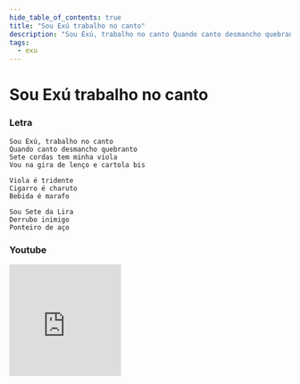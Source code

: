 ```yaml
---
hide_table_of_contents: true
title: "Sou Exú trabalho no canto"
description: "Sou Exú, trabalho no canto Quando canto desmancho quebranto Sete cordas tem minha viola Vou na gira de lenço e cartola bis Viola é tridente Cigarro é charuto Bebida é marafo Sou Sete da Lira Derrubo inimigo Ponteiro de aço"
tags:
  - exu
---
```


# Sou Exú trabalho no canto

### Letra

```text
Sou Exú, trabalho no canto
Quando canto desmancho quebranto
Sete cordas tem minha viola
Vou na gira de lenço e cartola bis

Viola é tridente
Cigarro é charuto
Bebida é marafo

Sou Sete da Lira
Derrubo inimigo
Ponteiro de aço
```

### Youtube

<iframe
  width="200"
  height="200"
  src="https://www.youtube.com/embed/gubOwaeEiUk"
  title="YouTube video player"
  frameborder="0"
  allow="accelerometer; autoplay; clipboard-write; encrypted-media; gyroscope; picture-in-picture; web-share"
  referrerpolicy="strict-origin-when-cross-origin"
  allowfullscreen
></iframe>